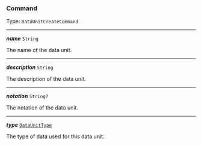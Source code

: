


### Command

Type: `DataUnitCreateCommand`

---

***name*** `String`

The name of the data unit.



---

***description*** `String`

The description of the data unit.



---

***notation*** `String?`

The notation of the data unit.



---

***type*** [`DataUnitType`](#dataunittype)

The type of data used for this data unit.


